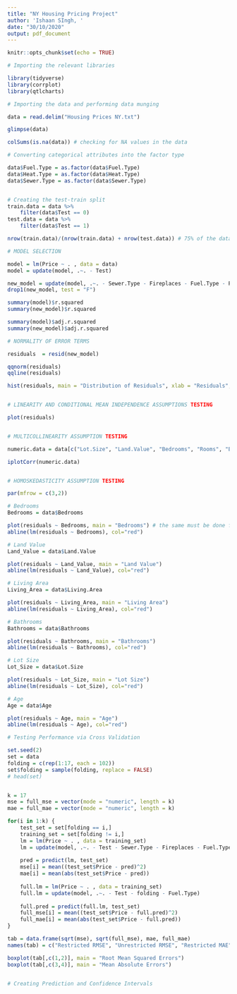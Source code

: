 ```yaml
---
title: "NY Housing Pricing Project"
author: 'Ishaan SIngh, '
date: "30/10/2020"
output: pdf_document
---
```


```r
knitr::opts_chunk$set(echo = TRUE)
```



```r

# Importing the relevant libraries

library(tidyverse)
library(corrplot)
library(qtlcharts)

```



```r

# Importing the data and performing data munging

data = read.delim("Housing Prices NY.txt")

glimpse(data) 

colSums(is.na(data)) # checking for NA values in the data

# Converting categorical attributes into the factor type

data$Fuel.Type = as.factor(data$Fuel.Type)
data$Heat.Type = as.factor(data$Heat.Type)
data$Sewer.Type = as.factor(data$Sewer.Type)


# Creating the test-train split
train.data = data %>%
    filter(data$Test == 0)
test.data = data %>%
    filter(data$Test == 1)

nrow(train.data)/(nrow(train.data) + nrow(test.data)) # 75% of the data is used for training

```




```r

# MODEL SELECTION

model = lm(Price ~ . , data = data)
model = update(model, .~. - Test)

new_model = update(model, .~. - Sewer.Type - Fireplaces - Fuel.Type - Pct.College - Age)
drop1(new_model, test = "F")

summary(model)$r.squared
summary(new_model)$r.squared

summary(model)$adj.r.squared
summary(new_model)$adj.r.squared


```



```r

# NORMALITY OF ERROR TERMS

residuals  = resid(new_model)

qqnorm(residuals)
qqline(residuals)

hist(residuals, main = "Distribution of Residuals", xlab = "Residuals", freq = TRUE)


# LINEARITY AND CONDITIONAL MEAN INDEPENDENCE ASSUMPTIONS TESTING

plot(residuals)


# MULTICOLLINEARITY ASSUMPTION TESTING

numeric.data = data[c("Lot.Size", "Land.Value", "Bedrooms", "Rooms", "Bathrooms", "Living.Area")]

iplotCorr(numeric.data)


# HOMOSKEDASTICITY ASSUMPTION TESTING

par(mfrow = c(3,2))

# Bedrooms
Bedrooms = data$Bedrooms

plot(residuals ~ Bedrooms, main = "Bedrooms") # the same must be done for other regressors
abline(lm(residuals ~ Bedrooms), col="red")

# Land Value
Land_Value = data$Land.Value

plot(residuals ~ Land_Value, main = "Land Value")
abline(lm(residuals ~ Land_Value), col="red")

# Living Area
Living_Area = data$Living.Area

plot(residuals ~ Living_Area, main = "Living Area")
abline(lm(residuals ~ Living_Area), col="red")

# Bathrooms
Bathrooms = data$Bathrooms

plot(residuals ~ Bathrooms, main = "Bathrooms")
abline(lm(residuals ~ Bathrooms), col="red")

# Lot Size
Lot_Size = data$Lot.Size

plot(residuals ~ Lot_Size, main = "Lot Size")
abline(lm(residuals ~ Lot_Size), col="red")

# Age
Age = data$Age

plot(residuals ~ Age, main = "Age")
abline(lm(residuals ~ Age), col="red")


```




```r

# Testing Performance via Cross Validation

set.seed(2)
set = data
folding = c(rep(1:17, each = 102))
set$folding = sample(folding, replace = FALSE)
# head(set)


k = 17
mse = full_mse = vector(mode = "numeric", length = k)
mae = full_mae = vector(mode = "numeric", length = k)

for(i in 1:k) {
    test_set = set[folding == i,]
    training_set = set[folding != i,]
    lm = lm(Price ~ . , data = training_set)
    lm = update(model, .~. - Test - Sewer.Type - Fireplaces - Fuel.Type - Pct.College - Age - folding)
    
    pred = predict(lm, test_set)
    mse[i] = mean((test_set$Price - pred)^2)
    mae[i] = mean(abs(test_set$Price - pred))
    
    full.lm = lm(Price ~ . , data = training_set)
    full.lm = update(model, .~. - Test - folding - Fuel.Type)
    
    full.pred = predict(full.lm, test_set)
    full_mse[i] = mean((test_set$Price - full.pred)^2)
    full_mae[i] = mean(abs(test_set$Price - full.pred))
}

tab = data.frame(sqrt(mse), sqrt(full_mse), mae, full_mae)
names(tab) = c("Restricted RMSE", "Unrestricted RMSE", "Restricted MAE", "Unrestricted MAE")

boxplot(tab[,c(1,2)], main = "Root Mean Squared Errors")
boxplot(tab[,c(3,4)], main = "Mean Absolute Errors")


# Creating Prediction and Confidence Intervals



```